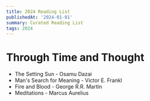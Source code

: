```yaml
---
title: 2024 Reading List
publishedAt: '2024-01-01'
summary: Curated Reading List
tags: 2024
---
```


# Through Time and Thought

- The Setting Sun - Osamu Dazai  
- Man's Search for Meaning - Victor E. Frankl 
- Fire and Blood - George R.R. Martin  
- Meditations - Marcus Aurelius
